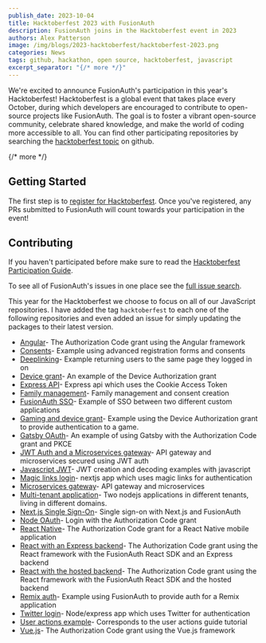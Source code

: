 ```yaml
---
publish_date: 2023-10-04
title: Hacktoberfest 2023 with FusionAuth 
description: FusionAuth joins in the Hacktoberfest event in 2023
authors: Alex Patterson
image: /img/blogs/2023-hacktoberfest/hacktoberfest-2023.png
categories: News
tags: github, hackathon, open source, hacktoberfest, javascript
excerpt_separator: "{/* more */}"
---
```


We're excited to announce FusionAuth's participation in this year's Hacktoberfest! Hacktoberfest is a global event that takes place every October, during which developers are encouraged to contribute to open-source projects like FusionAuth. The goal is to foster a vibrant open-source community, celebrate shared knowledge, and make the world of coding more accessible to all. You can find other participating repositories by searching the <a href="https://github.com/topics/hacktoberfest" target="_blank" rel="noopener noreferrer">hacktoberfest topic</a> on github.

{/* more */}

## Getting Started

The first step is to <a href="https://hacktoberfest.com/register" target="_blank" rel="noopener noreferrer"> register for Hacktoberfest</a>. Once you've registered, any PRs submitted to FusionAuth will count towards your participation in the event!

## Contributing

If you haven't participated before make sure to read the <a href="https://hacktoberfest.com/participation/ " target="_blank" rel="noopener noreferrer"> Hacktoberfest Participation Guide</a>.

To see all of FusionAuth's issues in one place see the [full issue search](https://github.com/search?q=user%3AFusionAuth+label%3Ahacktoberfest+state%3Aopen&type=Issues&ref=advsearch&l=&l=).

This year for the Hacktoberfest we choose to focus on all of our JavaScript repositories. I have added the tag `hacktoberfest` to each one of the following repositories and even added an issue for simply updating the packages to their latest version. 


* [Angular](https://github.com/fusionauth/fusionauth-quickstart-javascript-angular-web)- The Authorization Code grant using the Angular framework
* [Consents](https://github.com/FusionAuth/fusionauth-example-express-consents)- Example using advanced registration forms and consents
* [Deeplinking](https://github.com/FusionAuth/fusionauth-example-node-deeplink)- Example returning users to the same page they logged in on
* [Device grant](https://github.com/fusionauth/fusionauth-example-device-grant)- An example of the Device Authorization grant
* [Express API](https://github.com/FusionAuth/fusionauth-example-express-api)- Express api which uses the Cookie Access Token
* [Family management](https://github.com/fusionauth/fusionauth-example-family)- Family management and consent creation
* [FusionAuth SSO](https://github.com/FusionAuth/fusionauth-example-node-sso)- Example of SSO between two different custom applications
* [Gaming and device grant](https://github.com/FusionAuth/fusionauth-example-gaming-device-grant)- Example using the Device Authorization grant to provide authentication to a game.
* [Gatsby OAuth](https://github.com/fusionauth/fusionauth-example-gatsby)- An example of using Gatsby with the Authorization Code grant and PKCE
* [JWT Auth and a Microservices gateway](https://github.com/FusionAuth/fusionauth-example-node-services-gateway-jwtauth)- API gateway and microservices secured using JWT auth
* [Javascript JWT](https://github.com/fusionauth/fusionauth-example-javascript-jwt)- JWT creation and decoding examples with javascript
* [Magic links login](https://github.com/FusionAuth/fusionauth-example-nextjs-magic-links)- nextjs app which uses magic links for authentication
* [Microservices gateway](https://github.com/FusionAuth/fusionauth-example-node-services-gateway)- API gateway and microservices
* [Multi-tenant application](https://github.com/FusionAuth/fusionauth-example-node-multi-tenant)- Two nodejs applications in different tenants, living in different domains.
* [Next.js Single Sign-On](https://github.com/FusionAuth/fusionauth-example-nextjs-single-sign-on)- Single sign-on with Next.js and FusionAuth
* [Node OAuth](https://github.com/fusionauth/fusionauth-example-node)- Login with the Authorization Code grant
* [React Native](https://github.com/fusionauth/fusionauth-example-react-native-0-71)- The Authorization Code grant for a React Native mobile application
* [React with an Express backend](https://github.com/fusionauth/fusionauth-example-react-sdk)- The Authorization Code grant using the React framework with the FusionAuth React SDK and an Express backend
* [React with the hosted backend](https://github.com/fusionauth/fusionauth-quickstart-javascript-react-web)- The Authorization Code grant using the React framework with the FusionAuth React SDK and the hosted backend
* [Remix auth](https://github.com/FusionAuth/fusionauth-example-remix)- Example using FusionAuth to provide auth for a Remix application
* [Twitter login](https://github.com/FusionAuth/fusionauth-example-express-twitter)- Node/express app which uses Twitter for authentication
* [User actions example](https://github.com/FusionAuth/fusionauth-example-user-actions-guide)- Corresponds to the user actions guide tutorial
* [Vue.js](https://github.com/fusionauth/fusionauth-quickstart-javascript-vue-web)- The Authorization Code grant using the Vue.js framework
